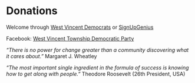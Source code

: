 # Donations

Welcome through [West Vincent Democrats](https://westvincentdemocrates.com) or&nbsp;[SignUpGenius](https://www.signupgenius.com/go/8050A4BA4A62FABFA7)

Facebook: [West Vincent Township Democratic&nbsp;Party](https://www.facebook.com/westvincentdems/)

_“There is no power for change greater than a community discovering what it cares about.”_ Margaret J.&nbsp;Wheatley

_“The most important single ingredient in the formula of success is knowing how to get along with people.”_ Theodore Roosevelt (26th President,&nbsp;USA)
